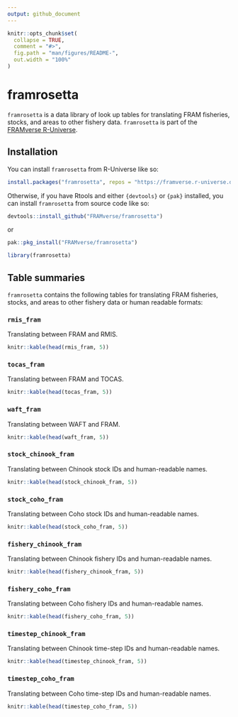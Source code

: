 ```yaml
---
output: github_document
---
```


<!-- README.md is generated from README.Rmd. Please edit that file -->

```r
knitr::opts_chunk$set(
  collapse = TRUE,
  comment = "#>",
  fig.path = "man/figures/README-",
  out.width = "100%"
)
```

# framrosetta

<!-- badges: start -->
<!-- badges: end -->

`framrosetta` is a data library of look up tables for translating FRAM fisheries, stocks, and areas to other fishery data. `framrosetta` is part of the [FRAMverse R-Universe](https://framverse.r-universe.dev/packages).


## Installation

You can install `framrosetta` from R-Universe like so:

```r
install.packages("framrosetta", repos = "https://framverse.r-universe.dev")
```

Otherwise, if you have Rtools and either `{devtools}` or `{pak}` installed, you can
install `framrosetta` from source code like so:

```r
devtools::install_github("FRAMverse/framrosetta")    
```

or

```r
pak::pkg_install("FRAMverse/framrosetta")
```

```r
library(framrosetta)
```

## Table summaries

`framrosetta` contains the following tables for translating FRAM fisheries, stocks, and areas to other fishery data or human readable formats:


### `rmis_fram`

Translating between FRAM and RMIS.

```r
knitr::kable(head(rmis_fram, 5))
```

### `tocas_fram`

Translating between FRAM and TOCAS.

```r
knitr::kable(head(tocas_fram, 5))
```

### `waft_fram`

Translating between WAFT and FRAM.

```r
knitr::kable(head(waft_fram, 5))
```


### `stock_chinook_fram`

Translating between Chinook stock IDs and human-readable names.

```r
knitr::kable(head(stock_chinook_fram, 5))
```

### `stock_coho_fram`

Translating between Coho stock IDs and human-readable names.

```r
knitr::kable(head(stock_coho_fram, 5))
```

### `fishery_chinook_fram`

Translating between Chinook fishery IDs and human-readable names.

```r
knitr::kable(head(fishery_chinook_fram, 5))
```

### `fishery_coho_fram`

Translating between Coho fishery IDs and human-readable names.


```r
knitr::kable(head(fishery_coho_fram, 5))
```

### `timestep_chinook_fram`

Translating between Chinook time-step IDs and human-readable names.

```r
knitr::kable(head(timestep_chinook_fram, 5))
```


### `timestep_coho_fram`

Translating between Coho time-step IDs and human-readable names.


```r
knitr::kable(head(timestep_coho_fram, 5))
```

